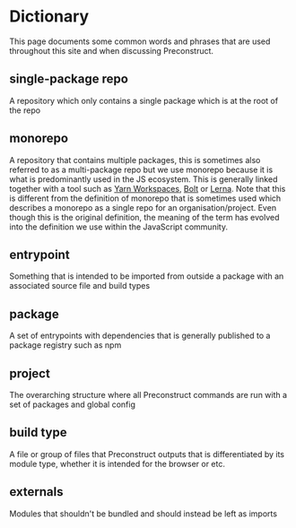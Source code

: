 # Dictionary

This page documents some common words and phrases that are used throughout this site and when discussing Preconstruct.

## single-package repo

A repository which only contains a single package which is at the root of the repo

## monorepo

A repository that contains multiple packages, this is sometimes also referred to as a multi-package repo but we use monorepo because it is what is predominantly used in the JS ecosystem. This is generally linked together with a tool such as [Yarn Workspaces](https://yarnpkg.com/lang/en/docs/workspaces/), [Bolt](https://github.com/boltpkg/bolt) or [Lerna](https://lerna.js.org/). Note that this is different from the definition of monorepo that is sometimes used which describes a monorepo as a single repo for an organisation/project. Even though this is the original definition, the meaning of the term has evolved into the definition we use within the JavaScript community.

## entrypoint

Something that is intended to be imported from outside a package with an associated source file and build types

## package

A set of entrypoints with dependencies that is generally published to a package registry such as npm

## project

The overarching structure where all Preconstruct commands are run with a set of packages and global config

## build type

A file or group of files that Preconstruct outputs that is differentiated by its module type, whether it is intended for the browser or etc.

## externals

Modules that shouldn't be bundled and should instead be left as imports
